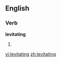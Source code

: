 
==English==

===Verb===
'''levitating'''

# {{present participle of|[[levitate]]}}

[[vi:levitating]]
[[zh:levitating]]